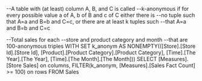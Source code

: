 --A table with (at least) column A, B, and C is called
--k-anonymous if for every possible value a of A, b of B and c of C either there is
--no tuple such that A=a and B=b and C=c, or there are at least k tuples such
--that A=a and B=b and C=c

--Total sales for each
--store and product category and month
--that are 100-anonymous triples
WITH
	SET k_anonym AS
		NONEMPTY(([Store].[Store Id].[Store Id], [Product].[Product Category].[Product Category], [Time].[The Year].[The Year], [Time].[The Month].[The Month]))
SELECT [Measures].[Store Sales] on columns,
	FILTER(k_anonym, [Measures].[Sales Fact Count] >= 100) on rows
FROM Sales